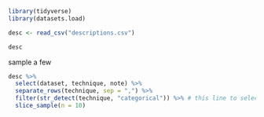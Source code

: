 ```r
library(tidyverse)
library(datasets.load)
```

```r
desc <- read_csv("descriptions.csv")
```


```r
desc
```

sample a few

```r
desc %>% 
  select(dataset, technique, note) %>% 
  separate_rows(technique, sep = ",") %>% 
  filter(str_detect(technique, "categorical")) %>% # this line to select a technique
  slice_sample(n = 10)
```

